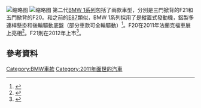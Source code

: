 [[File:BMW_120d_F20_(6777390739).jpg|缩略图]]
[[File:BMW_120i_M_Sport_(F20)_front.jpg|缩略图]]
第二代[[BMW_1系列|BMW 1系列]]包括了兩款車型，分別是三門掀背的F21和五門掀背的F20。和之前的[[BMW_1系列_(E87)|E87]]類似，BMW 1系列採用了是縱置式發動機，鋁製多連桿懸掛和後輪驅動底盤（部分車款可全輪驅動）<ref>{{cite web |url=https://www.press.bmwgroup.com/pressclub/p/pcgl/pressDetail.html?outputChannelId=6&id=T0110674EN&left_menu_item=node__2224 |title=BMW Group PressClub Global |publisher=press.bmwgroup.com |date= |accessdate=15 October 2011 |archive-date=2012-03-19 |archive-url=https://web.archive.org/web/20120319034930/https://www.press.bmwgroup.com/pressclub/p/pcgl/pressDetail.html?outputChannelId=6&id=T0110674EN&left_menu_item=node__2224 |dead-url=no }}</ref>。F20在2011年法蘭克福車展上亮相<ref>{{cite web|url=https://www.press.bmwgroup.com/pressclub/p/pcgl/pressDetail.html?title=bmw-at-the-64-international-frankfurt-motor-show-iaa-2011&outputChannelId=6&id=T0119613EN&left_menu_item=node__2226|title=BMW at the 64. International Frankfurt Motor Show (IAA 2011).|work=bmwgroup.com|accessdate=2016-01-18|archive-date=2019-09-19|archive-url=https://web.archive.org/web/20190919071538/https://www.press.bmwgroup.com/global/article/detail/T0119613EN/bmw-at-the-64-international-frankfurt-motor-show-iaa-2011|dead-url=no}}</ref>。F21則在2012年上市<ref>{{cite web|url=https://www.press.bmwgroup.com/pressclub/p/pcgl/pressDetail.html?title=top-athlete-for-the-premium-compact-segment-the-bmw-concept-m135i&outputChannelId=6&id=T0125066EN&left_menu_item=node__7310|title=Top athlete for the premium compact segment: The BMW Concept M135i.|work=bmwgroup.com|accessdate=2016-01-18|archive-date=2019-09-19|archive-url=https://web.archive.org/web/20190919071538/https://www.press.bmwgroup.com/global/article/detail/T0125066EN/top-athlete-for-the-premium-compact-segment-the-bmw-concept-m135i|dead-url=no}}</ref>。

==參考資料==
{{Reflist}}
{{BMW cars}}
[[Category:BMW車款|Category:BMW車款]]
[[Category:2011年面世的汽車|Category:2011年面世的汽車]]
